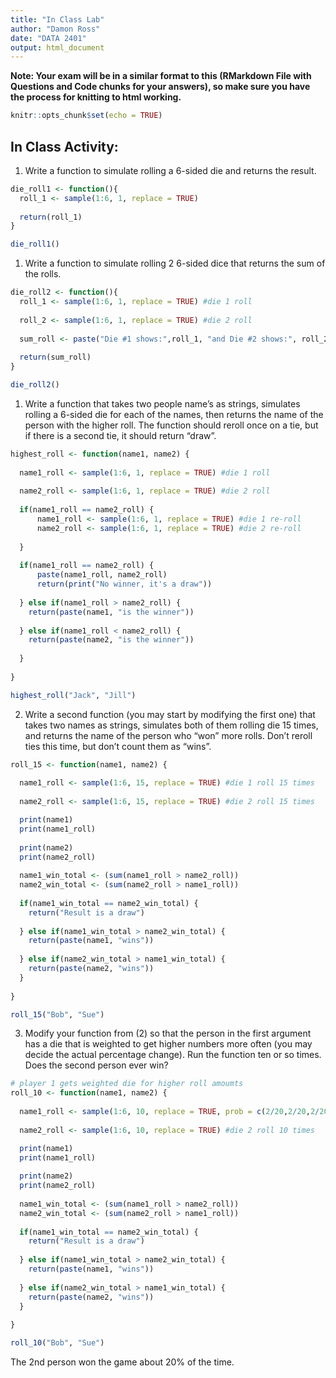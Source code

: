 ```yaml
---
title: "In Class Lab"
author: "Damon Ross"
date: "DATA 2401"
output: html_document
---
```

**Note: Your exam will be in a similar format to this (RMarkdown File with Questions and Code chunks for your answers), so make sure you have the process for knitting to html working.** 

```r
knitr::opts_chunk$set(echo = TRUE)
```

## In Class Activity: 

1. Write a function to simulate rolling a 6-sided die and returns the result.

```r
die_roll1 <- function(){
  roll_1 <- sample(1:6, 1, replace = TRUE)
  
  return(roll_1)
}

die_roll1()
```



1. Write a function to simulate rolling 2 6-sided dice that returns the sum of the rolls. 

```r
die_roll2 <- function(){
  roll_1 <- sample(1:6, 1, replace = TRUE) #die 1 roll
 
  roll_2 <- sample(1:6, 1, replace = TRUE) #die 2 roll
  
  sum_roll <- paste("Die #1 shows:",roll_1, "and Die #2 shows:", roll_2, "and the sum is:", roll_1 + roll_2)
  
  return(sum_roll)
}

die_roll2()

```


1. Write a function that takes two people name's as strings, simulates rolling a 6-sided die for each of the names, then returns the name of the person with the higher roll. The function should reroll once on a tie, but if there is a second tie, it should return "draw". 

```r
highest_roll <- function(name1, name2) {
  
  name1_roll <- sample(1:6, 1, replace = TRUE) #die 1 roll
 
  name2_roll <- sample(1:6, 1, replace = TRUE) #die 2 roll
  
  if(name1_roll == name2_roll) {
      name1_roll <- sample(1:6, 1, replace = TRUE) #die 1 re-roll
      name2_roll <- sample(1:6, 1, replace = TRUE) #die 2 re-roll
      
  }
  
  if(name1_roll == name2_roll) {
      paste(name1_roll, name2_roll)
      return(print("No winner, it's a draw"))
      
  } else if(name1_roll > name2_roll) {
    return(paste(name1, "is the winner"))
    
  } else if(name1_roll < name2_roll) {
    return(paste(name2, "is the winner"))
    
  }  
  
} 

highest_roll("Jack", "Jill")

```


2. Write a second function (you may start by modifying the first one) that takes two names as strings, simulates both of them rolling die 15 times, and returns the name of the person who "won" more rolls. Don't reroll ties this time, but don't count them as "wins". 

```r
roll_15 <- function(name1, name2) {
  
  name1_roll <- sample(1:6, 15, replace = TRUE) #die 1 roll 15 times
 
  name2_roll <- sample(1:6, 15, replace = TRUE) #die 2 roll 15 times

  print(name1)
  print(name1_roll)
  
  print(name2)
  print(name2_roll)
  
  name1_win_total <- (sum(name1_roll > name2_roll))
  name2_win_total <- (sum(name2_roll > name1_roll))
  
  if(name1_win_total == name2_win_total) {
    return("Result is a draw")
    
  } else if(name1_win_total > name2_win_total) {
    return(paste(name1, "wins"))
    
  } else if(name2_win_total > name1_win_total) {
    return(paste(name2, "wins"))
  }
  
}

roll_15("Bob", "Sue")

```


3. Modify your function from (2) so that the person in the first argument has a die that is weighted to get higher numbers more often (you may decide the actual percentage change). Run the function ten or so times. Does the second person ever win?

```r
# player 1 gets weighted die for higher roll amoumts
roll_10 <- function(name1, name2) {
  
  name1_roll <- sample(1:6, 10, replace = TRUE, prob = c(2/20,2/20,2/20,3/20,5/20,6/20)) #die 1 roll 10 times
 
  name2_roll <- sample(1:6, 10, replace = TRUE) #die 2 roll 10 times

  print(name1)
  print(name1_roll)
  
  print(name2)
  print(name2_roll)
  
  name1_win_total <- (sum(name1_roll > name2_roll))
  name2_win_total <- (sum(name2_roll > name1_roll))
  
  if(name1_win_total == name2_win_total) {
    return("Result is a draw")
    
  } else if(name1_win_total > name2_win_total) {
    return(paste(name1, "wins"))
    
  } else if(name2_win_total > name1_win_total) {
    return(paste(name2, "wins"))
  }
  
}

roll_10("Bob", "Sue")
```

The 2nd person won the game about 20% of the time. 
